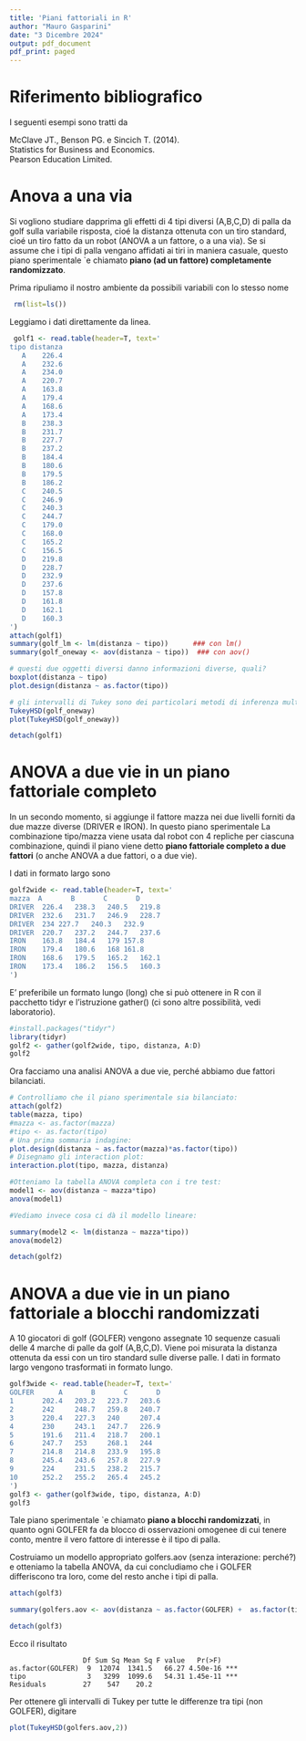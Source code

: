 ```yaml
---
title: 'Piani fattoriali in R'
author: "Mauro Gasparini"
date: "3 Dicembre 2024"
output: pdf_document
pdf_print: paged
---
```


# Riferimento bibliografico

I seguenti esempi sono tratti da   

McClave JT., Benson PG. e Sincich T. (2014).   
Statistics for Business and Economics.   
Pearson Education Limited.     


# Anova a una via

Si vogliono studiare dapprima gli effetti di 4 tipi diversi (A,B,C,D)
di palla da golf sulla variabile risposta, cioé la distanza ottenuta
con un tiro standard, cioé un tiro fatto da un robot
(ANOVA a un fattore, o a una via).
Se si assume che i tipi di palla vengano affidati ai tiri in maniera 
casuale, questo piano sperimentale \`e  chiamato **piano (ad un fattore)
completamente randomizzato**.

Prima ripuliamo il nostro ambiente da possibili variabili con lo stesso nome

```r
 rm(list=ls())
```

Leggiamo i dati direttamente da linea.

```r
 golf1 <- read.table(header=T, text='
tipo distanza
   A    226.4
   A    232.6
   A    234.0
   A    220.7
   A    163.8
   A    179.4
   A    168.6
   A    173.4
   B    238.3
   B    231.7
   B    227.7
   B    237.2
   B    184.4
   B    180.6
   B    179.5
   B    186.2
   C    240.5
   C    246.9
   C    240.3
   C    244.7
   C    179.0
   C    168.0
   C    165.2
   C    156.5
   D    219.8
   D    228.7
   D    232.9
   D    237.6
   D    157.8
   D    161.8
   D    162.1
   D    160.3
')
attach(golf1) 
summary(golf_lm <- lm(distanza ~ tipo))      ### con lm()
summary(golf_oneway <- aov(distanza ~ tipo))  ### con aov()

# questi due oggetti diversi danno informazioni diverse, quali?
boxplot(distanza ~ tipo) 
plot.design(distanza ~ as.factor(tipo))

# gli intervalli di Tukey sono dei particolari metodi di inferenza multipla
TukeyHSD(golf_oneway)
plot(TukeyHSD(golf_oneway))

detach(golf1)
```

# ANOVA a due vie in un piano fattoriale completo

In un secondo momento, si aggiunge il fattore mazza nei due livelli
forniti da due mazze diverse (DRIVER e IRON). In questo piano sperimentale
La combinazione tipo/mazza viene usata dal robot con 4 repliche per ciascuna combinazione, quindi il piano viene detto **piano fattoriale completo 
a due fattori** (o anche ANOVA a due fattori, o a due vie).

I dati in formato largo sono 

```r
golf2wide <- read.table(header=T, text='
mazza  A       B       C       D
DRIVER 	226.4	238.3	240.5	219.8
DRIVER 	232.6	231.7	246.9	228.7
DRIVER 	234	227.7	240.3	232.9
DRIVER	220.7	237.2	244.7	237.6
IRON   	163.8	184.4	179	157.8
IRON   	179.4	180.6	168	161.8
IRON   	168.6	179.5	165.2	162.1
IRON   	173.4	186.2	156.5	160.3
')
```

E' preferibile un formato lungo (long) che si può ottenere 
in R con il pacchetto tidyr e l'istruzione gather()
(ci sono altre possibilità, vedi laboratorio).
 
```r
#install.packages("tidyr")
library(tidyr)
golf2 <- gather(golf2wide, tipo, distanza, A:D) 
golf2
```

Ora facciamo una analisi ANOVA a due vie, perché abbiamo due fattori
bilanciati.

```r
# Controlliamo che il piano sperimentale sia bilanciato:
attach(golf2)   
table(mazza, tipo)
#mazza <- as.factor(mazza)
#tipo <- as.factor(tipo)
# Una prima sommaria indagine:
plot.design(distanza ~ as.factor(mazza)*as.factor(tipo))
# Disegnamo gli interaction plot:
interaction.plot(tipo, mazza, distanza)

#Otteniamo la tabella ANOVA completa con i tre test:
model1 <- aov(distanza ~ mazza*tipo)
anova(model1)

#Vediamo invece cosa ci dà il modello lineare:

summary(model2 <- lm(distanza ~ mazza*tipo))
anova(model2)

detach(golf2)
```


# ANOVA a due vie in un piano fattoriale a blocchi randomizzati

A 10 giocatori di golf (GOLFER) vengono assegnate 10 sequenze casuali 
delle 4 marche di palle da golf (A,B,C,D). 
Viene poi misurata la distanza ottenuta da essi con un tiro
standard sulle diverse palle. I dati in formato largo
vengono trasformati in formato lungo.

```r
golf3wide <- read.table(header=T, text='
GOLFER      A       B       C       D       
1       202.4   203.2   223.7   203.6 
2       242     248.7   259.8   240.7 
3       220.4   227.3   240     207.4 
4       230     243.1   247.7   226.9 
5       191.6   211.4   218.7   200.1 
6       247.7   253     268.1   244 
7       214.8   214.8   233.9   195.8 
8       245.4   243.6   257.8   227.9 
9       224     231.5   238.2   215.7 
10      252.2   255.2   265.4   245.2
')
golf3 <- gather(golf3wide, tipo, distanza, A:D) 
golf3

```

Tale piano sperimentale \`e  chiamato **piano a blocchi randomizzati**,
in quanto ogni GOLFER fa da blocco di osservazioni omogenee di
cui tenere conto, mentre il vero fattore di interesse è il tipo di palla.

Costruiamo un modello appropriato golfers.aov 
(senza interazione: perché?) e otteniamo la tabella ANOVA,
da cui concludiamo che i GOLFER differiscono tra loro,
come del resto anche i tipi di palla.

```r
attach(golf3)

summary(golfers.aov <- aov(distanza ~ as.factor(GOLFER) +  as.factor(tipo)))

detach(golf3)

```

Ecco il risultato
```
                  Df Sum Sq Mean Sq F value   Pr(>F)    
as.factor(GOLFER)  9  12074  1341.5   66.27 4.50e-16 ***
tipo               3   3299  1099.6   54.31 1.45e-11 ***
Residuals         27    547    20.2                   
```

Per ottenere gli intervalli di Tukey per tutte le differenze tra tipi (non GOLFER), digitare

```r
plot(TukeyHSD(golfers.aov,2))
```